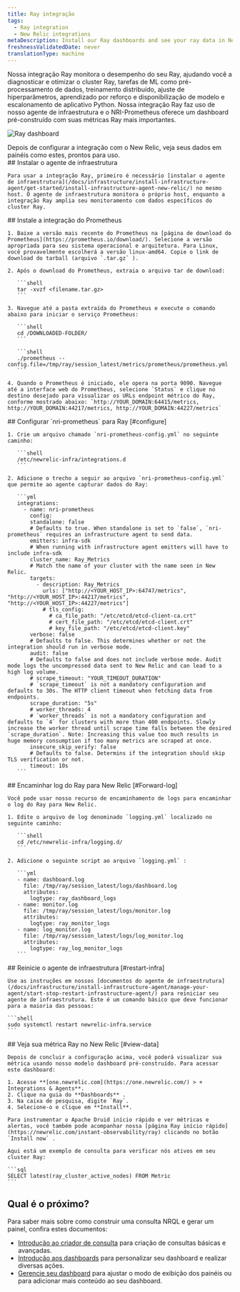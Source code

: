 ```yaml
---
title: Ray integração
tags:
  - Ray integration
  - New Relic integrations
metaDescription: Install our Ray dashboards and see your ray data in New Relic.
freshnessValidatedDate: never
translationType: machine
---
```



Nossa integração Ray monitora o desempenho do seu Ray, ajudando você a diagnosticar e otimizar o cluster Ray, tarefas de ML como pré-processamento de dados, treinamento distribuído, ajuste de hiperparâmetros, aprendizado por reforço e disponibilização de modelo e escalonamento de aplicativo Python. Nossa integração Ray faz uso de nosso agente de infraestrutura e o NRI-Prometheus oferece um dashboard pré-construído com suas métricas Ray mais importantes.

<img
  src={infrastructureRayDashboard}
  title="Ray dashboard"
  alt="Ray dashboard"
/>

<figcaption>
  Depois de configurar a integração com o New Relic, veja seus dados em painéis como estes, prontos para uso.
</figcaption>

<Steps>
  <Step>
    ## Instalar o agente de infraestrutura

    Para usar a integração Ray, primeiro é necessário [instalar o agente de infraestrutura](/docs/infrastructure/install-infrastructure-agent/get-started/install-infrastructure-agent-new-relic/) no mesmo host. O agente de infraestrutura monitora o próprio host, enquanto a integração Ray amplia seu monitoramento com dados específicos do cluster Ray.  

  </Step>

  <Step>
    ## Instale a integração do Prometheus

    1. Baixe a versão mais recente do Prometheus na [página de download do Prometheus](https://prometheus.io/download/). Selecione a versão apropriada para seu sistema operacional e arquitetura. Para Linux, você provavelmente escolherá a versão linux-amd64. Copie o link de download do tarball (arquivo `.tar.gz` ).

    2. Após o download do Prometheus, extraia o arquivo tar de download:

       ```shell
       tar -xvzf <filename.tar.gz>
       ```

    3. Navegue até a pasta extraída do Prometheus e execute o comando abaixo para iniciar o serviço Prometheus:

       ```shell
       cd /DOWNLOADED-FOLDER/
       ```

       ```shell
       ./prometheus --config.file=/tmp/ray/session_latest/metrics/prometheus/prometheus.yml
       ```

    4. Quando o Prometheus é iniciado, ele opera na porta 9090. Navegue até a interface web do Prometheus, selecione `Status` e clique no destino desejado para visualizar os URLs endpoint métrico do Ray, conforme mostrado abaixo: `http://YOUR_DOMAIN:64415/metrics, http://YOUR_DOMAIN:44217/metrics, http://YOUR_DOMAIN:44227/metrics`
  </Step>

  <Step>
    ## Configurar `nri-prometheus` para Ray [#configure]

    1. Crie um arquivo chamado `nri-prometheus-config.yml` no seguinte caminho:

       ```shell
       /etc/newrelic-infra/integrations.d
       ```

    2. Adicione o trecho a seguir ao arquivo `nri-prometheus-config.yml` que permite ao agente capturar dados do Ray:

       ```yml
       integrations:
         - name: nri-prometheus
           config:
           standalone: false
           # Defaults to true. When standalone is set to `false`, `nri-prometheus` requires an infrastructure agent to send data.
           emitters: infra-sdk
           # When running with infrastructure agent emitters will have to include infra-sdk
           cluster_name: Ray_Metrics
           # Match the name of your cluster with the name seen in New Relic. 
           targets:
             - description: Ray_Metrics
               urls: ["http://<YOUR_HOST_IP>:64747/metrics", "http://<YOUR_HOST_IP>:44217/metrics", "http://<YOUR_HOST_IP>:44227/metrics"]
               # tls_config:
                 # ca_file_path: "/etc/etcd/etcd-client-ca.crt"
                 # cert_file_path: "/etc/etcd/etcd-client.crt"
                 # key_file_path: "/etc/etcd/etcd-client.key"
           verbose: false
           # Defaults to false. This determines whether or not the integration should run in verbose mode.
           audit: false
           # Defaults to false and does not include verbose mode. Audit mode logs the uncompressed data sent to New Relic and can lead to a high log volume.
           # scrape_timeout: "YOUR_TIMEOUT_DURATION"
           # `scrape_timeout` is not a mandatory configuration and defaults to 30s. The HTTP client timeout when fetching data from endpoints.
           scrape_duration: "5s"
           # worker_threads: 4
           # `worker_threads` is not a mandatory configuration and defaults to `4` for clusters with more than 400 endpoints. Slowly increase the worker thread until scrape time falls between the desired `scrape_duration`. Note: Increasing this value too much results in huge memory consumption if too many metrics are scraped at once.
           insecure_skip_verify: false
           # Defaults to false. Determins if the integration should skip TLS verification or not.
           timeout: 10s
       ```
  </Step>

  <Step>
    ## Encaminhar log do Ray para New Relic [#Forward-log]

    Você pode usar nosso recurso de encaminhamento de logs para encaminhar o log do Ray para New Relic.

    1. Edite o arquivo de log denominado `logging.yml` localizado no seguinte caminho:

       ```shell
       cd /etc/newrelic-infra/logging.d/
       ```

    2. Adicione o seguinte script ao arquivo `logging.yml` :

       ```yml
       - name: dashboard.log
         file: /tmp/ray/session_latest/logs/dashboard.log
         attributes:
           logtype: ray_dashboard_logs
       - name: monitor.log
         file: /tmp/ray/session_latest/logs/monitor.log
         attributes:
           logtype: ray_monitor_logs
       - name: log_monitor.log
         file: /tmp/ray/session_latest/logs/log_monitor.log
         attributes:
           logtype: ray_log_monitor_logs
       ```
  </Step>

  <Step>
    ## Reinicie o agente de infraestrutura [#restart-infra]

    Use as instruções em nossos [documentos do agente de infraestrutura](/docs/infrastructure/install-infrastructure-agent/manage-your-agent/start-stop-restart-infrastructure-agent/) para reiniciar seu agente de infraestrutura. Este é um comando básico que deve funcionar para a maioria das pessoas:

    ```shell
    sudo systemctl restart newrelic-infra.service
    ```
  </Step>

  <Step>
    ## Veja sua métrica Ray no New Relic [#view-data]

    Depois de concluir a configuração acima, você poderá visualizar sua métrica usando nosso modelo dashboard pré-construído. Para acessar este dashboard:

    1. Acesse **[one.newrelic.com](https://one.newrelic.com/) > + Integrations & Agents**.
    2. Clique na guia do **Dashboards** .
    3. Na caixa de pesquisa, digite `Ray`.
    4. Selecione-o e clique em **Install**.

    Para instrumentar o Apache Druid início rápido e ver métricas e alertas, você também pode acompanhar nossa [página Ray início rápido](https://newrelic.com/instant-observability/ray) clicando no botão `Install now` .

    Aqui está um exemplo de consulta para verificar nós ativos em seu cluster Ray:

    ```sql
    SELECT latest(ray_cluster_active_nodes) FROM Metric
    ```
  </Step>
</Steps>

## Qual é o próximo?

Para saber mais sobre como construir uma consulta NRQL e gerar um painel, confira estes documentos:

* [Introdução ao criador de consulta](/docs/query-your-data/explore-query-data/query-builder/introduction-query-builder) para criação de consultas básicas e avançadas.
* [Introdução aos dashboards](/docs/query-your-data/explore-query-data/dashboards/introduction-dashboards) para personalizar seu dashboard e realizar diversas ações.
* [Gerencie seu dashboard](/docs/query-your-data/explore-query-data/dashboards/manage-your-dashboard) para ajustar o modo de exibição dos painéis ou para adicionar mais conteúdo ao seu dashboard.